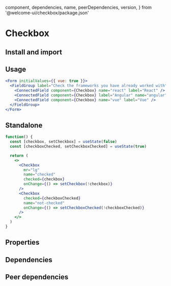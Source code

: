 
  component,
  dependencies,
  name,
  peerDependencies,
  version,
} from '@welcome-ui/checkbox/package.json'

# Checkbox

<tagversion version={version} name={name} component={component} />

## Install and import

<usage component={component} name={name} peerDependencies={peerDependencies} />

## Usage

```jsx
<Form initialValues={{ vue: true }}>
  <FieldGroup label="Check the frameworks you have already worked with">
    <ConnectedField component={Checkbox} name="react" label="React" />
    <ConnectedField component={Checkbox} label="Angular" name="angular" id="angular_custom_id" />
    <ConnectedField component={Checkbox} name="vue" label="Vue" />
  </FieldGroup>
</Form>
```

## Standalone

```jsx
function() {
  const [checkbox, setCheckbox] = useState(false)
  const [checkboxChecked, setCheckboxChecked] = useState(true)

  return (
    <>
      <Checkbox
        mr="lg"
        name="checked"
        checked={checkbox}
        onChange={() => setCheckbox(!checkbox)}
      />
      <Checkbox
        checked={checkboxChecked}
        name="not-checked"
        onChange={() => setCheckboxChecked(!checkboxChecked)}
      />
    </>
  )
}
```

## Properties

<props propTypes={props.propTypes.Checkbox} />

## Dependencies

<dependencies dependencies={dependencies} />

## Peer dependencies

<dependencies dependencies={peerDependencies} />
